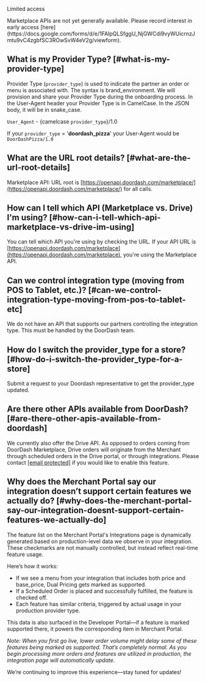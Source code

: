 Limited access

<Warning>
Marketplace APIs are not yet generally available. Please record interest in early access [here](https://docs.google.com/forms/d/e/1FAIpQLSfggU_NjGWCdi9vyWUicrnzJmtu9vC4zgbfSC3ROwSvW4eV2g/viewform).
</Warning>

## What is my Provider Type? [#what-is-my-provider-type]

Provider Type (`provider_type`) is used to indicate the partner an order or menu is associated with. The syntax is brand\_environment. We will provision and share your Provider Type during the onboarding process. In the User-Agent header your Provider Type is in CamelCase. In the JSON body, it will be in snake\_case.

`User_Agent` - {camelcase `provider_type`}/1.0

If your `provider_type` = '**doordash\_pizza**' your User-Agent would be `DoorDashPizza/1.0`

## What are the URL root details? [#what-are-the-url-root-details]

Marketplace API: URL root is [https://openapi.doordash.com/marketplace/](https://openapi.doordash.com/marketplace/) for all calls.

## How can I tell which API (Marketplace vs. Drive) I'm using? [#how-can-i-tell-which-api-marketplace-vs-drive-im-using]

You can tell which API you're using by checking the URL. If your API URL is [https://openapi.doordash.com/marketplace](https://openapi.doordash.com/marketplace), you're using the Marketplace API.

## Can we control integration type (moving from POS to Tablet, etc.)? [#can-we-control-integration-type-moving-from-pos-to-tablet-etc]

We do not have an API that supports our partners controlling the integration type. This must be handled by the DoorDash team.

## How do I switch the provider\_type for a store? [#how-do-i-switch-the-provider_type-for-a-store]

Submit a request to your Doordash representative to get the provider\_type updated.

## Are there other APIs available from DoorDash? [#are-there-other-apis-available-from-doordash]

We currently also offer the Drive API. As opposed to orders coming from DoorDash Marketplace, Drive orders will originate from the Merchant through scheduled orders in the Drive portal, or through integrations. Please contact [[email protected]](/cdn-cgi/l/email-protection#afcbcad9cac3c0dfcadd82dcdadfdfc0dddbefcbc0c0ddcbcedcc781ccc0c2) if you would like to enable this feature.

## Why does the Merchant Portal say our integration doesn’t support certain features we actually do? [#why-does-the-merchant-portal-say-our-integration-doesnt-support-certain-features-we-actually-do]

The feature list on the Merchant Portal's Integrations page is dynamically generated based on production-level data we observe in your integration. These checkmarks are not manually controlled, but instead reflect real-time feature usage.

Here’s how it works:

* If we see a menu from your integration that includes both price and base\_price, Dual Pricing gets marked as supported.
* If a Scheduled Order is placed and successfully fulfilled, the feature is checked off.
* Each feature has similar criteria, triggered by actual usage in your production provider type.

This data is also surfaced in the Developer Portal—if a feature is marked supported there, it powers the corresponding item in Merchant Portal.

*Note: When you first go live, lower order volume might delay some of these features being marked as supported. That’s completely normal. As you begin processing more orders and features are utilized in production, the integration page will automatically update.*

We’re continuing to improve this experience—stay tuned for updates!

